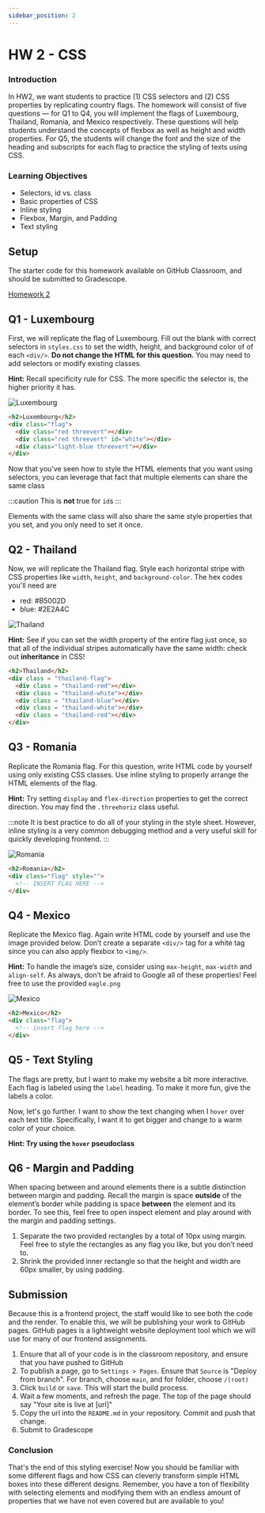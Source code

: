 ```yaml
---
sidebar_position: 2
---
```


# HW 2 - CSS

### Introduction

In HW2, we want students to practice (1) CSS selectors and (2) CSS properties by replicating country flags. 
The homework will consist of five questions — for Q1 to Q4, 
you will implement the flags of Luxembourg, Thailand, Romania, and Mexico respectively. 
These questions will help students understand the concepts of flexbox as well as height and width properties. 
For Q5, the students will change the font and the size of the heading and subscripts 
for each flag to practice the styling of texts using CSS.

### Learning Objectives

- Selectors, id vs. class
- Basic properties of CSS
- Inline styling
- Flexbox, Margin, and Padding
- Text styling

## Setup
The starter code for this homework available on GitHub Classroom, and should be submitted
to Gradescope. 

[Homework 2](https://classroom.github.com/a/5fEn7SHk)

## Q1 - Luxembourg

First, we will replicate the flag of Luxembourg. 
Fill out the blank with correct selectors in `styles.css` to set the width, height, and background color of
of each `<div/>`. 
**Do not change the HTML for this question.**
You may need to add selectors or modify existing classes.

**Hint:** Recall specificity rule for CSS. The more specific the selector is, the higher priority it has.

![Luxembourg](../assets/Assignment2/Luxembourg.png)

```html
<h2>Luxembourg</h2>
<div class="flag">
  <div class="red threevert"></div>
  <div class="red threevert" id="white"></div>
  <div class="light-blue threevert"></div>
</div>
```

Now that you’ve seen how to style the HTML elements that you want using selectors, 
you can leverage that fact that multiple elements can share the same class 

:::caution
This is **not** true for `id`s
::: 

Elements with the same class will also share the same style properties that you set, and you only need to set it once.

## Q2 - Thailand

Now, we will replicate the Thailand flag. 
Style each horizontal stripe with CSS properties like `width`, `height`, and `background-color`. 
The hex codes you'll need are

- red: #B5002D
- blue: #2E2A4C

![Thailand](../assets/Assignment2/Thailand.png)

**Hint:** See if you can set the width property of the entire flag just once, so that all of the individual stripes automatically have the same width: check out **inheritance** in CSS!

```html
<h2>Thailand</h2>
<div class = "thailand-flag"> 
  <div class = "thailand-red"></div>
  <div class = "thailand-white"></div>
  <div class = "thailand-blue"></div>
  <div class = "thailand-white"></div>
  <div class = "thailand-red"></div>
</div>
```

## Q3 - Romania


Replicate the Romania flag. 
For this question, write HTML code by yourself using only existing CSS classes.
Use inline styling to properly arrange the HTML elements of the flag.

**Hint:** Try setting `display` and `flex-direction` properties to get the correct direction. 
You may find the `.threehoriz` class useful.

:::note
It is best practice to do all of your styling in the style sheet. 
However, inline styling is a very common debugging method and a very useful skill for quickly developing frontend.
:::

![Romania](../assets/Assignment2/Romania.png)

```html
<h2>Romania</h2>
<div class="flag" style="">
  <!-- INSERT FLAG HERE -->
</div>
```

## Q4 - Mexico

Replicate the Mexico flag. Again write HTML code by yourself and use the image provided below. 
Don’t create a separate `<div/>` tag for a white tag since you can also apply flexbox to `<img/>`.

**Hint:** To handle the image’s size, consider using `max-height`, `max-width` and `align-self`. 
As always, don’t be afraid to Google all of these properties! Feel free to use the provided `eagle.png`

![Mexico](../assets/Assignment2/Mexico.png)

```html
<h2>Mexico</h2>
<div class="flag">
  <!-- insert flag here -->
</div>
```

## Q5 - Text Styling

The flags are pretty, but I want to make my website a bit more interactive. Each flag is labeled using the `label` heading.
To make it more fun, give the labels a color.

Now, let's go further. I want to show the text changing when I `hover` over each text title. Specifically, I want it to 
get bigger and change to a warm color of your choice. 

**Hint: Try using the `hover` pseudoclass**

## Q6 - Margin and Padding

When spacing between and around elements there is a subtle distinction between margin and padding. 
Recall the margin is space **outside** of the element’s border while padding is space **between** the element and its border.
To see this, feel free to open inspect element and play around with the margin and padding settings.

1. Separate the two provided rectangles by a total of 10px using margin. Feel free to style the rectangles as any flag you like, but you don’t need to.
2. Shrink the provided inner rectangle so that the height and width are 60px smaller, by using padding.

## Submission

Because this is a frontend project, the staff would like to see both the code and the render. 
To enable this, we will be publishing your work to GitHub pages. GitHub pages is a lightweight website deployment
tool which we will use for many of our frontend assignments. 

1. Ensure that all of your code is in the classroom repository, and ensure that you have pushed to GitHub
2. To publish a page, go to `Settings > Pages`. Ensure that `Source` is "Deploy from branch". For branch, choose `main`, and for folder, choose `/(root)`
3. Click `build` or `save`. This will start the build process. 
4. Wait a few moments, and refresh the page. The top of the page should say "Your site is live at [url]"
5. Copy the url into the `README.md` in your repository. Commit and push that change.
6. Submit to Gradescope

### Conclusion

That's the end of this styling exercise! 
Now you should be familiar with some different flags 
and how CSS can cleverly transform simple HTML boxes into these different designs. 
Remember, you have a ton of flexibility with selecting elements 
and modifying them with an endless amount of properties that we have not even covered but are available to you!

